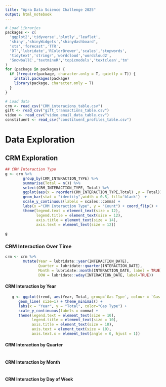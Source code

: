 ```yaml
---
title: "Apra Data Science Challenge 2025"
output: html_notebook
---
```


```r
# Load Libraries
packages <- c(
  'ggplot2','tidyverse','plotly','leaflet',
  'shiny','shinyWidgets','shinydashboard',
  'xts','forecast','TTR',
  'DT','lubridate','RColorBrewer','scales','stopwords',
  'tidytext','stringr','wordcloud','wordcloud2',
  'SnowballC','textmineR','topicmodels','textclean','tm'
)
for (package in packages) { 
  if (!require(package, character.only = T, quietly = T)) {
    install.packages(package)
    library(package, character.only = T)
  }
}
```


```r
# Load data
crm <- read_csv("CRM_interacions_table.csv")
gift <- read_csv("gift_transactions_table.csv")
video <- read_csv("video_email_data_table.csv")
constituent <- read_csv("constituent_profiles_table.csv")
```

# Data Exploration

## CRM Exploration
```r
## CRM Interaction Type
g <- crm %>%
        group_by(CRM_INTERACTION_TYPE) %>%
        summarise(Total = n()) %>%
        select(CRM_INTERACTION_TYPE, Total) %>%
        ggplot(aes(x = reorder(CRM_INTERACTION_TYPE,Total) ,y = Total))  +
        geom_bar(stat = "identity",width = 0.5, fill='black')  +
        scale_y_continuous(labels = scales::comma) +
        labs(x ="CRM Interaction Type", y = "Count") + coord_flip() +
        theme(legend.text = element_text(size = 12),
              legend.title = element_text(size = 12),
              axis.title = element_text(size = 14),
              axis.text = element_text(size = 12))
      
g
```


### CRM Interaction Over Time
```r
crm <- crm %>%
        mutate(Year = lubridate::year(INTERACTION_DATE),
               Quarter = lubridate::quarter(INTERACTION_DATE),
               Month = lubridate::month(INTERACTION_DATE, label = TRUE),
               DOW = lubridate::wday(INTERACTION_DATE, label=TRUE))
```

#### CRM Interaction by Year
```r
   g <- ggplot(trend, aes(Year, Total, group=`Gas Type`, colour = `Gas Type`)) + 
      geom_line( size=1) + theme_minimal() +
      labs(x = "Year", y = "Total", color="Gas Type") + 
      scale_y_continuous(labels = comma) +
      theme(legend.text = element_text(size = 10),
            legend.title = element_text(size = 10),
            axis.title = element_text(size = 10),
            axis.text = element_text(size = 10),
            axis.text.x = element_text(angle = 0, hjust = 1))
```

#### CRM Interaction by Quarter
```r

```

#### CRM Interaction by Month
```r

```


#### CRM Interaction by Day of Week
```r

```

